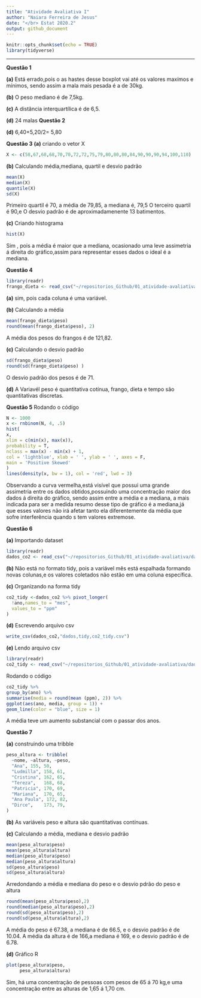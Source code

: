 ---
title: "Atividade Avaliativa I" 
author: "Naiara Ferreira de Jesus"
date: "</br> Estat 2020.2"
output: github_document
---

```{r setup, include=FALSE}
knitr::opts_chunk$set(echo = TRUE)
library(tidyverse)
```

---
**Questão 1**

**(a)** Está errado,pois o as  hastes desse boxplot vai até os valores maxímos e mínimos, sendo assim a mala mais pesada é a de 30kg.

**(b)** O peso mediano é de 7,5kg.

**(c)** A distância interquartílica é de 6,5.

**(d)** 24 malas
**Questão 2**

**(d)** 6,40+5,20/2= 5,80

**Questão 3**
**(a)** criando o vetor X

```{r}
X <- c(58,67,68,68,70,70,72,72,75,79,80,80,80,84,90,90,90,94,100,110)
```

**(b)** Calculando média,mediana, quartil e desvio padrão

```{r}
mean(X)
median(X)
quantile(X)
sd(X)
```

Primeiro quartil é  70, a média de 79,85, a mediana é, 79,5 O terceiro quartil é 90,e O desvio padrão é de aproximadamenente 13 batimentos.

**(c)** Criando histograma

```{r}
hist(X)
```
Sim , pois a média é maior que a mediana, ocasionado uma leve assimetria á direita do gráfico,assim para representar esses dados o ideal é a mediana.

**Questão 4**

```{r}
library(readr)
frango_dieta <- read_csv("~/repositorios_Github/01_atividade-avaliativa/dados/tidy/frango_dieta.csv")

```


**(a)** sim, pois cada coluna é uma variável.

**(b)** Calculando a média
```{r}
mean(frango_dieta$peso)
round(mean(frango_dieta$peso), 2)
```
A média dos pesos do frangos é de 121,82.

**(c)** Calculando o desvio padrão
```{r}
sd(frango_dieta$peso)
round(sd(frango_dieta$peso) )
```

O desvio padrão  dos pesos é de 71.

**(d)** A Variavél peso é quantitativa cotínua, frango, dieta e tempo  são quantitativas discretas. 

**Questão 5** Rodando o código
```{r}
N <- 1000
x <- rnbinom(N, 4, .5)
hist(
x,
xlim = c(min(x), max(x)),
probability = T,
nclass = max(x) - min(x) + 1,
col = 'lightblue', xlab = ' ', ylab = ' ', axes = F,
main = 'Positive Skewed'
)
lines(density(x, bw = 1), col = 'red', lwd = 3)

```
Observando a curva vermelha,está visível que possui uma grande assimetria entre os dados obtidos,possuindo uma concentração maior dos dados á direita do gráfico, sendo assim entre a média e a mediana, a mais indicada para ser a medida resumo desse tipo de gráfico é a mediana,já que esses valores não irá afetar tanto ela diferentemente da média que sofre interferência quando s tem valores extremose.

**Questão 6**

**(a)** Importando dataset
```{r}
library(readr)
dados_co2 <- read_csv("~/repositorios_Github/01_atividade-avaliativa/dados/brutos/dados_co2.csv")
```


**(b)** Não está no formato tidy, pois a variável mês está espalhada formando novas colunas,e os valores coletados não estão em uma coluna específica.
 
**(c)** Organizando na forma tidy
```{r}
co2_tidy <-dados_co2 %>% pivot_longer(
  !ano,names_to = "mes",
  values_to = "ppm"
)
```

**(d)** Escrevendo arquivo csv
```{r}
write_csv(dados_co2,"dados,tidy,co2_tidy.csv")

```

 
**(e)** Lendo arquivo csv
```{r}
library(readr)
co2_tidy <- read_csv("~/repositorios_Github/01_atividade-avaliativa/dados/tidy/co2_tidy.csv")
```
 Rodando o código
 
```{r}
co2_tidy %>%
group_by(ano) %>% 
summarise(media = round(mean (ppm), 2)) %>%
ggplot(aes(ano, media, group = 1)) +
geom_line(color = "blue", size = 1)

```


A média teve um aumento substancial com o passar dos anos.
    
**Questão 7**

**(a)** construindo uma tribble

```{r}
peso_altura <- tribble(
  ~nome, ~altura, ~peso,
  "Ana", 155, 50,
  "Ludmilla", 158, 61,
  "Cristina", 162, 65,
  "Tereza",   168, 68,
  "Patricia", 170, 69, 
  "Mariana",  170, 65,
  "Ana Paula", 172, 82,
  "Dirce",    173, 79,
)
```

**(b)** As variáveis peso e altura são quantitativas contínuas.

**(c)** Calculando a média, mediana e desvio padrão
```{r}
mean(peso_altura$peso)
mean(peso_altura$altura)
median(peso_altura$peso)
median(peso_altura$altura)
sd(peso_altura$peso)
sd(peso_altura$altura)
```
Arredondando a média e mediana do peso e o desvio pdrão do peso e altura
```{r}
round(mean(peso_altura$peso),2)
round(median(peso_altura$peso),2)
round(sd(peso_altura$peso),2)
round(sd(peso_altura$altura),2)
```
A média do peso é 67.38, a mediana é de 66.5, e o desvio padrão é de 10.04. A média da altura é de 166,a mediana é 169, e o desvio padrão é de 6.78.

**(d)** Gráfico R
```{r}
plot(peso_altura$peso, 
     peso_altura$altura)
```


Sim, há uma concentração de pessoas com pesos de 65 á 70 kg,e uma concentração entre as alturas de 1,65 á 1,70 cm.


